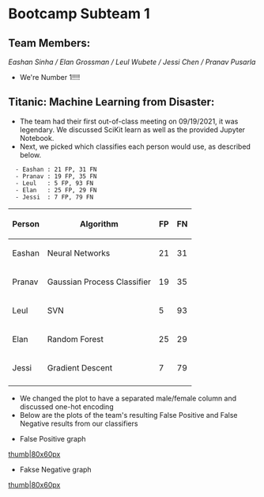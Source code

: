 =Bootcamp Subteam 1=

==Team Members:==
''Eashan Sinha / Elan Grossman / Leul Wubete / Jessi Chen / Pranav Pusarla''
* We're Number 1!!!!

==Titanic: Machine Learning from Disaster:==
* The team had their first out-of-class meeting on 09/19/2021, it was legendary. We discussed SciKit learn as well as the provided Jupyter Notebook.
* Next, we picked which classifies each person would use, as described below.
   - Eashan : 21 FP, 31 FN 
   - Pranav : 19 FP, 35 FN  
   - Leul   : 5 FP, 93 FN
   - Elan   : 25 FP, 29 FN
   - Jessi  : 7 FP, 79 FN
{| class="wikitable"
!Person
!Algorithm
!FP
!FN
|-
|Eashan
|Neural Networks
|21
|31
|-
|Pranav
|Gaussian Process Classifier
|19
|35
|-
|Leul
|SVN
|5
|93
|-
|Elan
|Random Forest
|25
|29
|-
|Jessi
|Gradient Descent
|7
|79
|-
|}
* We changed the plot to have a separated male/female column and discussed one-hot encoding
* Below are the plots of the team's resulting False Positive and False Negative results from our classifiers

*False Positive graph
[[files/sub-team-one-files/FP_titanic.png|thumb|80x60px]]
*Fakse Negative graph
[[files/sub-team-one-files/FN_titanic.png|thumb|80x60px]]

